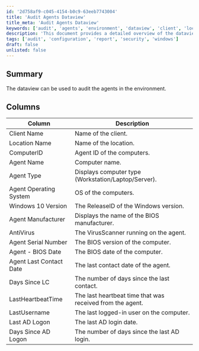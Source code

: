 ```yaml
---
id: '2d758af9-c045-4154-b0c9-63eeb7743004'
title: 'Audit Agents Dataview'
title_meta: 'Audit Agents Dataview'
keywords: ['audit', 'agents', 'environment', 'dataview', 'client', 'location', 'computerid', 'agent', 'operating', 'system', 'manufacturer', 'antivirus', 'bios', 'contact', 'heartbeat', 'username', 'ad', 'logon']
description: 'This document provides a detailed overview of the dataview used to audit agents in the environment, including descriptions of each column such as Client Name, Location Name, and Agent Operating System, among others.'
tags: ['audit', 'configuration', 'report', 'security', 'windows']
draft: false
unlisted: false
---
```

## Summary

The dataview can be used to audit the agents in the environment.

## Columns

| Column                         | Description                                         |
|--------------------------------|-----------------------------------------------------|
| Client Name                    | Name of the client.                                |
| Location Name                  | Name of the location.                              |
| ComputerID                     | Agent ID of the computers.                         |
| Agent Name                     | Computer name.                                     |
| Agent Type                     | Displays computer type (Workstation/Laptop/Server).|
| Agent Operating System          | OS of the computers.                               |
| Windows 10 Version             | The ReleaseID of the Windows version.              |
| Agent Manufacturer              | Displays the name of the BIOS manufacturer.        |
| AntiVirus                      | The VirusScanner running on the agent.             |
| Agent Serial Number            | The BIOS version of the computer.                  |
| Agent - BIOS Date              | The BIOS date of the computer.                     |
| Agent Last Contact Date        | The last contact date of the agent.                |
| Days Since LC                  | The number of days since the last contact.         |
| LastHeartbeatTime              | The last heartbeat time that was received from the agent.|
| LastUsername                   | The last logged-in user on the computer.           |
| Last AD Logon                  | The last AD login date.                            |
| Days Since AD Logon            | The number of days since the last AD login.       |













